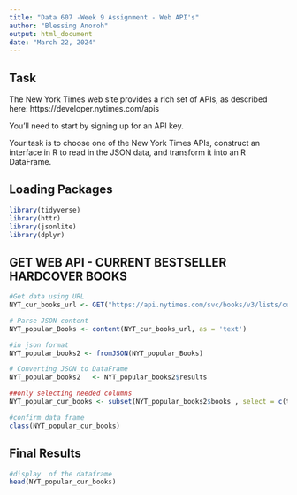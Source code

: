 ```yaml
---
title: "Data 607 -Week 9 Assignment - Web API's"
author: "Blessing Anoroh"
output: html_document
date: "March 22, 2024"
---
```


## Task

The New York Times web site provides a rich set of APIs, as described here:  https://developer.nytimes.com/apis        \

You’ll need to start by signing up for an API key.  \

Your task is to choose one of the New York Times APIs, construct an interface in R to read in the JSON data, and transform it into an R DataFrame.   \


## Loading Packages 

```r
library(tidyverse)
library(httr)
library(jsonlite)
library(dplyr)
```

## GET WEB API - CURRENT BESTSELLER HARDCOVER BOOKS
```r
#Get data using URL
NYT_cur_books_url <- GET("https://api.nytimes.com/svc/books/v3/lists/current/hardcover-fiction.json?api-key=kRCHVmjeEhGbxnLq5GW3GAr5rvLPrtCn")

# Parse JSON content
NYT_popular_Books <- content(NYT_cur_books_url, as = 'text') 

#in json format
NYT_popular_books2 <- fromJSON(NYT_popular_Books)

# Converting JSON to DataFrame
NYT_popular_books2   <- NYT_popular_books2$results

##only selecting needed columns
NYT_popular_cur_books <- subset(NYT_popular_books2$books , select = c(title, author, rank, amazon_product_url))

#confirm data frame
class(NYT_popular_cur_books)

```


## Final Results 

```r
#display  of the dataframe
head(NYT_popular_cur_books)
```




 